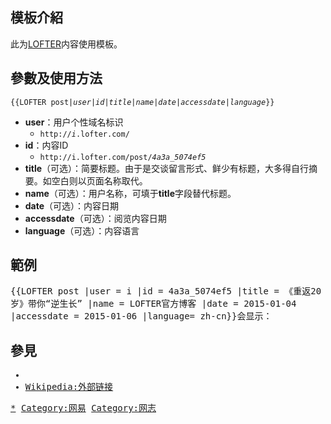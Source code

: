 <includeonly><!-- 在這裡加入模板的保護標識 --></includeonly><noinclude>{{Documentation subpage}}</noinclude>
<!-- 在本行下編輯模板說明 -->
== 模板介紹 ==
此为[[LOFTER]]内容使用模板。

== 參數及使用方法 ==
<tt><nowiki>{{LOFTER post|</nowiki>''user''|''id''|''title''|''name''|''date''|''accessdate''|''language''<nowiki>}}</nowiki></tt>

* '''user'''：用户个性域名标识
**<tt><nowiki>http://</nowiki>''i''.lofter.com/</tt>
* '''id'''：内容ID 
**<tt><nowiki>http://i.lofter.com/post/</nowiki>''4a3a_5074ef5''</tt>
* '''title'''（可选）：简要标题。由于是交谈留言形式、鲜少有标题，大多得自行摘要。如空白则以页面名称取代。
* '''name'''（可选）：用户名称，可填于'''title'''字段替代标题。
* '''date'''（可选）：内容日期
* '''accessdate'''（可选）：阅览内容日期
* '''language'''（可选）：内容语言

== 範例 ==
<tt><nowiki>{{LOFTER post |user = i |id = 4a3a_5074ef5 |title = 《重返20岁》带你“逆生长”  |name = LOFTER官方博客 |date = 2015-01-04 |accessdate = 2015-01-06 |language= zh-cn}}</nowiki>会显示：

{{LOFTER post |user = i |id = 4a3a_5074ef5 |title = 《重返20岁》带你“逆生长”  |name = LOFTER官方博客 |date = 2015-01-04 |accessdate = 2015-01-06 |language= zh-cn}}

== 參見 ==
* {{tl|LOFTER}}
* [[Wikipedia:外部链接]]

<includeonly>
{{DEFAULTSORT:LOFTER post}}
[[Category:社交网络链接模板|*]]
[[Category:网易]]
[[Category:网志]]
</includeonly>